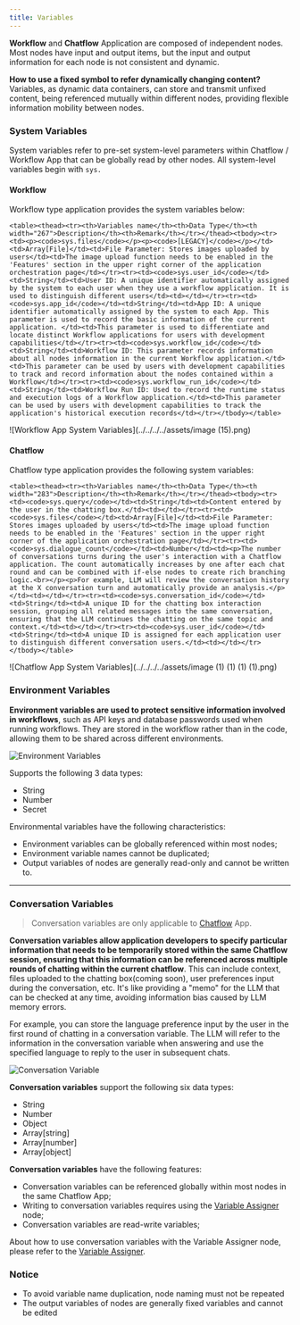 ```yaml
---
title: Variables
---
```



**Workflow** and **Chatflow** Application are composed of independent nodes. Most nodes have input and output items, but the input and output information for each node is not consistent and dynamic.

**How to use a fixed symbol to refer dynamically changing content?** Variables, as dynamic data containers, can store and transmit unfixed content, being referenced mutually within different nodes, providing flexible information mobility between nodes.

### System Variables

System variables refer to pre-set system-level parameters within Chatflow / Workflow App that can be globally read by other nodes. All system-level variables begin with `sys.`

#### Workflow

Workflow type application provides the system variables below:
```
<table><thead><tr><th>Variables name</th><th>Data Type</th><th width="267">Description</th><th>Remark</th></tr></thead><tbody><tr><td><p><code>sys.files</code></p><p><code>[LEGACY]</code></p></td><td>Array[File]</td><td>File Parameter: Stores images uploaded by users</td><td>The image upload function needs to be enabled in the 'Features' section in the upper right corner of the application orchestration page</td></tr><tr><td><code>sys.user_id</code></td><td>String</td><td>User ID: A unique identifier automatically assigned by the system to each user when they use a workflow application. It is used to distinguish different users</td><td></td></tr><tr><td><code>sys.app_id</code></td><td>String</td><td>App ID: A unique identifier automatically assigned by the system to each App. This parameter is used to record the basic information of the current application. </td><td>This parameter is used to differentiate and locate distinct Workflow applications for users with development capabilities</td></tr><tr><td><code>sys.workflow_id</code></td><td>String</td><td>Workflow ID: This parameter records information about all nodes information in the current Workflow application.</td><td>This parameter can be used by users with development capabilities to track and record information about the nodes contained within a Workflow</td></tr><tr><td><code>sys.workflow_run_id</code></td><td>String</td><td>Workflow Run ID: Used to record the runtime status and execution logs of a Workflow application.</td><td>This parameter can be used by users with development capabilities to track the application's historical execution records</td></tr></tbody></table>
```
![Workflow App System Variables](../../../../assets/image (15).png)

#### Chatflow

Chatflow type application provides the following system variables:
```
<table><thead><tr><th>Variables name</th><th>Data Type</th><th width="283">Description</th><th>Remark</th></tr></thead><tbody><tr><td><code>sys.query</code></td><td>String</td><td>Content entered by the user in the chatting box.</td><td></td></tr><tr><td><code>sys.files</code></td><td>Array[File]</td><td>File Parameter: Stores images uploaded by users</td><td>The image upload function needs to be enabled in the 'Features' section in the upper right corner of the application orchestration page</td></tr><tr><td><code>sys.dialogue_count</code></td><td>Number</td><td><p>The number of conversations turns during the user's interaction with a Chatflow application. The count automatically increases by one after each chat round and can be combined with if-else nodes to create rich branching logic.<br></p><p>For example, LLM will review the conversation history at the X conversation turn and automatically provide an analysis.</p></td><td></td></tr><tr><td><code>sys.conversation_id</code></td><td>String</td><td>A unique ID for the chatting box interaction session, grouping all related messages into the same conversation, ensuring that the LLM continues the chatting on the same topic and context.</td><td></td></tr><tr><td><code>sys.user_id</code></td><td>String</td><td>A unique ID is assigned for each application user to distinguish different conversation users.</td><td></td></tr></tbody></table>
```
![Chatflow App System Variables](../../../../assets/image (1) (1) (1) (1).png)

### Environment Variables

**Environment variables are used to protect sensitive information involved in workflows**, such as API keys and database passwords used when running workflows. They are stored in the workflow rather than in the code, allowing them to be shared across different environments.

![Environment Variables](../../../../assets/en-env-variable.png)

Supports the following 3 data types:

* String
* Number
* Secret

Environmental variables have the following characteristics:

* Environment variables can be globally referenced within most nodes;
* Environment variable names cannot be duplicated;
* Output variables of nodes are generally read-only and cannot be written to.

***

### Conversation Variables

> Conversation variables are only applicable to [Chatflow](variables.md#chatflow-and-workflow) App.

**Conversation variables allow application developers to specify particular information that needs to be temporarily stored within the same Chatflow session, ensuring that this information can be referenced across multiple rounds of chatting within the current chatflow**. This can include context, files uploaded to the chatting box(coming soon), user preferences input during the conversation, etc. It's like providing a "memo" for the LLM that can be checked at any time, avoiding information bias caused by LLM memory errors.

For example, you can store the language preference input by the user in the first round of chatting in a conversation variable. The LLM will refer to the information in the conversation variable when answering and use the specified language to reply to the user in subsequent chats.

![Conversation Variable](../../../../assets/conversation-var.png)

**Conversation variables** support the following six data types:

* String
* Number
* Object
* Array\[string]
* Array\[number]
* Array\[object]

**Conversation variables** have the following features:

* Conversation variables can be referenced globally within most nodes in the same Chatflow App;
* Writing to conversation variables requires using the [Variable Assigner](https://docs.dify.ai/guides/workflow/node/variable-assignment) node;
* Conversation variables are read-write variables;

About how to use conversation variables with the Variable Assigner node, please refer to the [Variable Assigner](node/variable-assignment.md).

### Notice

* To avoid variable name duplication, node naming must not be repeated
* The output variables of nodes are generally fixed variables and cannot be edited
